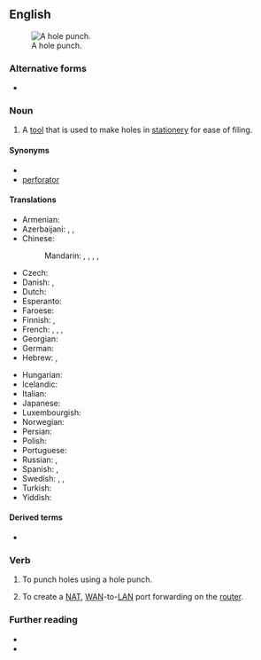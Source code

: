 ==English==
{{wikipedia|lang=en}}
[[File:Trouilloteuse double noire 06.jpg|thumb|A hole punch.]]

===Alternative forms===
* {{l|en|holepunch}}

===Noun===
{{en-noun}}

# A [[tool]] that is used to make holes in [[stationery]] for ease of filing.

====Synonyms====
* {{l|en|paper punch}}
* [[perforator]]

====Translations====
{{trans-top|tool}}
* Armenian: {{t+|hy|դակիչ}}
* Azerbaijani: {{t|az|dəlgəc}}, {{t|az|dəlməkeş}}, {{t|az|deşikaçan}}
* Chinese:
*: Mandarin: {{t+|cmn|打孔器|tr=dǎkǒngqì}}, {{t+|cmn|打孔機}}, {{t+|cmn|打孔机|tr=dǎkǒngjī}}, {{t|cmn|釘孔機}}, {{t|cmn|钉孔机|tr=dīngkǒngjī}}
* Czech: {{t+|cs|děrovačka|f}}
* Danish: {{t|da|hullemaskine|c}}, {{t|da|hulapparat|n}}
* Dutch: {{t+|nl|perforator|m}}
* Esperanto: {{t|eo|truilo}}
* Faroese: {{t|fo|holari|m}}
* Finnish: {{t|fi|rei’ittäjä}}, {{t+|fi|rei’itin}}
* French: {{t+|fr|perforateur|m}}, {{t+|fr|perforatrice|f}}, {{t+|fr|trouilloteuse|f}} {{qualifier|colloquial}}, {{t|fr|trouilloteur|m}} {{qualifier|colloquial}}
* Georgian: {{t|ka|სახვრეტელა|sc=Geor}}
* German: {{t+|de|Locher|m}}
* Hebrew: {{t+|he|מְחוֹרֵר|m|tr=mekhorér}}, {{t+|he|מְנַקֵּב|m|tr=menakév}}
{{trans-mid}}
* Hungarian: {{t+|hu|lyukasztó}}
* Icelandic: {{t+|is|gatari|m}}
* Italian: {{t+|it|perforatrice|f}}
* Japanese: {{t|ja|穿孔機|tr=せんこうき, senkōki|sc=Jpan}}
* Luxembourgish: {{t|lb|Locher}}
* Norwegian: {{t+|no|hullemaskin}}
* Persian: {{t+|fa|پانچ|tr=pânč|sc=fa-Arab}}
* Polish: {{t+|pl|dziurkacz|m}}
* Portuguese: {{t+|pt|perfuradora|f}}
* Russian: {{t+|ru|дыроко́л|m}}, {{t+|ru|перфора́тор|m}}
* Spanish: {{t+|es|perforadora|f}}, {{t|es|máquina perforadora|f}}
* Swedish: {{t+|sv|hålslag|n}}, {{t+|sv|hålslagare|c}}, {{t+|sv|hålslagsapparat|c}}
* Turkish: {{t+|tr|delgeç}}
* Yiddish: {{t|yi|שטעכער|m}}
{{trans-bottom}}

====Derived terms====
* {{l|en|hole punch cloud}}

===Verb===
{{en-verb}} {{tlb|en|transitive}}

# To punch holes using a hole punch.
# {{lb|en|computer|networking}} To create a [[NAT]], [[WAN]]-to-[[LAN]] port forwarding on the [[router]].

===Further reading===
* {{pedia}}
* {{pedia|Hole punching (networking)}}

{{topics|en|Tools|Stationery}}